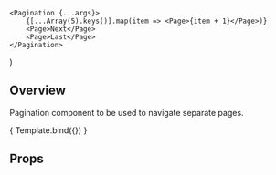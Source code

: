 

<Meta 
    title="Components/Pagination/Pagination" 
    component={Pagination}
/>

    <Pagination {...args}>
        {[...Array(5).keys()].map(item => <Page>{item + 1}</Page>)}
        <Page>Next</Page>
        <Page>Last</Page>
    </Pagination>
) 

<HeaderSimple title='Pagination' />

## Overview

Pagination component to be used to navigate separate pages.

<Canvas>
    <Story
    name = "Overview"
    args = {{
        children: 'Pagination'
    }}>
        { Template.bind({}) }
    </Story>
</Canvas>

## Props

<ArgsTable story="Overview" />